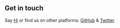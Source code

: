 ## Get in touch

Say [Hi](ben+faster-games@bengreenier.com) or find us on other platforms: [GitHub](https://github.com/faster-games) & [Twitter](https://www.twitter.com/getfastergames).
